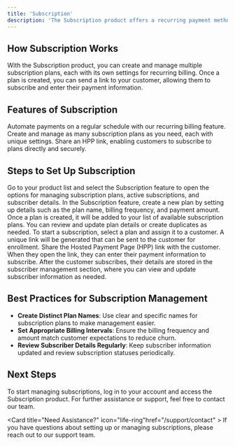 ```yaml
---
title: 'Subscription'
description: 'The Subscription product offers a recurring payment method via the gateway. This feature allows you to create subscription plans, assign them to customers, and manage all subscriptions in one place. Customers can subscribe to your plans by following a Hosted Payment Page (HPP) link, making the process seamless and automated.'
---
```


## **How Subscription Works**

With the Subscription product, you can create and manage multiple subscription plans, each with its own settings for recurring billing. Once a plan is created, you can send a link to your customer, allowing them to subscribe and enter their payment information.

## **Features of Subscription**

<CardGroup>
  <Card title="Recurring Billing" icon="calendar">
    Automate payments on a regular schedule with our recurring billing feature.
  </Card>

  <Card title="Flexible Plan Creation" icon="plus">
    Create and manage as many subscription plans as you need, each with unique settings.
  </Card>

  <Card title="Customer Self-Enrollment" icon="link">
    Share an HPP link, enabling customers to subscribe to plans directly and securely.
  </Card>
</CardGroup>

## **Steps to Set Up Subscription**

<Steps>

  <Step title="Accessing the Subscription Product">
    Go to your product list and select the Subscription feature to open the options for managing subscription plans, active subscriptions, and subscriber details.
  </Step>

  <Step title="Creating a Subscription Plan">
    In the Subscription feature, create a new plan by setting up details such as the plan name, billing frequency, and payment amount.
  </Step>

  <Step title="Managing Subscription Plans">
    Once a plan is created, it will be added to your list of available subscription plans. You can review and update plan details or create duplicates as needed.
  </Step>

  <Step title="Starting a New Subscription">
    To start a subscription, select a plan and assign it to a customer. A unique link will be generated that can be sent to the customer for enrollment.
  </Step>

  <Step title="Sending Subscription Link">
    Share the Hosted Payment Page (HPP) link with the customer. When they open the link, they can enter their payment information to subscribe.
  </Step>

  <Step title="Managing Subscriber Information">
    After the customer subscribes, their details are stored in the subscriber management section, where you can view and update subscriber information as needed.
  </Step>

</Steps>

## **Best Practices for Subscription Management**

- **Create Distinct Plan Names**: Use clear and specific names for subscription plans to make management easier.
- **Set Appropriate Billing Intervals**: Ensure the billing frequency and amount match customer expectations to reduce churn.
- **Review Subscriber Details Regularly**: Keep subscriber information updated and review subscription statuses periodically.

## **Next Steps**

To start managing subscriptions, log in to your account and access the Subscription product. For further assistance or support, feel free to contact our team.

<Card title="Need Assistance?"  icon="life-ring"href="/support/contact" >
  If you have questions about setting up or managing subscriptions, please reach out to our support team.
</Card>